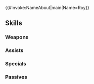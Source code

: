 {{#invoke:NameAbout|main|Name=Roy}}{{HeroPage Tabs}}
{{Hero Infobox
|Name=Roy
|Title=Brave Lion
|GrowthModifier= None
|WeaponType=Red Sword
|Origin=Fire Emblem: The Binding Blade
|Gender=Male
|MoveType=Cavalry
|actorEN=Ray Chase
|actorJP=福山潤
|artist=ワダサチコ
|resplendentArtist=柊暁生
|releaseDate=August 31, 2017
|poolDate=September 15, 2017
|poolRarities=5
|TagID=総選挙ロイ
|InternalID=166
|cv1=5
|cv2=100100
|description=The son of Eliwood, Marquess of Pherae. Has immense respect for his father and wields his weapon, Durandal. Appears in Fire Emblem: The Binding Blade.
|Properties=brave,specRate_201904,resplendent,muspell
|resplendentStartTime=2023-02-10T07:00:00Z
|resplendentEndTime=2023-02-25T06:59:59Z
}}
{{Stats Page
|Lv1HP=16|Lv1ATK=8|Lv1SPD=8|Lv1DEF=7|Lv1RES=7
|GRHP=50|GRATK=55|GRSPD=60|GRDEF=45|GRRES=40
}}
==Skills==
===Weapons===
{{Weapons Table
|weapon1=Iron Sword
|weapon1Default=1
|weapon1Unlock=1
|weapon2=Steel Sword
|weapon2Default=3
|weapon2Unlock=2
|weapon3=Silver Sword
|weapon3Default=4
|weapon3Unlock=3
|weapon4=Blazing Durandal
|weapon4Default=5
|weapon4Unlock=5
}}

===Assists===
{{Assists Table}}
===Specials===
{{Specials Table
|special1=Night Sky
|special1Default=4
|special1Unlock=3
|special2=Astra
|special2Unlock=4
|special3=Galeforce
|special3Unlock=5
}}
===Passives===
{{Passives Table
|passiveA1=Darting Blow 1
|passiveA2=Steady Blow 1
|passiveA3=Steady Blow 2
|passiveA1Unlock=3
|passiveA2Unlock=4
|passiveA3Unlock=5
|passiveB1=Desperation 1
|passiveB2=Desperation 2
|passiveB3=Desperation 3
|passiveB1Unlock=1
|passiveB2Unlock=2
|passiveB3Unlock=4
}}
{{Heroes Navbox}}